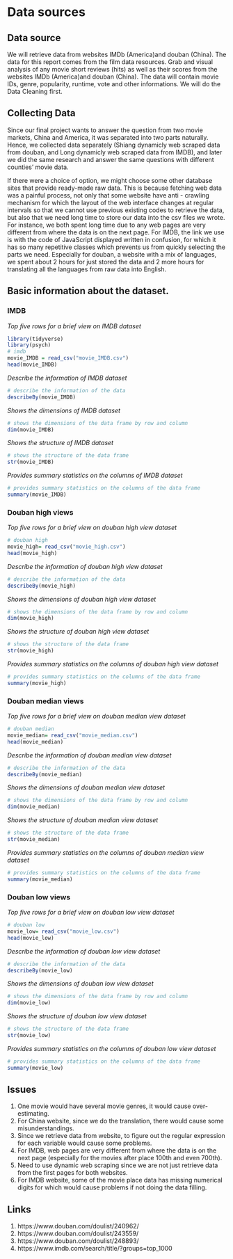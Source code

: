 # Data sources

## Data source
We will retrieve data from websites IMDb (America)and douban (China). The data for this report comes from the film data resources.
Grab and visual analysis of any movie short reviews (hits) as well as their scores from the websites IMDb (America)and douban (China). The data will contain movie IDs, genre, popularity, runtime, vote and other informations. We will do the Data Cleaning first.

## Collecting Data
Since our final project wants to answer the question from two movie markets, China and America, it was separated into two parts naturally. Hence, we collected data separately (Shiang dynamicly web scraped data from douban, and Long dynamicly web scraped data from IMDB), and later we did the same research and answer the same questions with different counties' movie data. 

If there were a choice of option, we might choose some other database sites that provide ready-made raw data. This is because fetching web data was a painful process, not only that some website have anti - crawling mechanism for which the layout of the web interface changes at regular intervals so that we cannot use previous existing codes to retrieve the data, but also that we need long time to store our data into the csv files we wrote.  For instance, we both spent long time due to any web pages are very different from where the data is on the next page. For IMDB, the link we use is with the code of JavaScript displayed written in confusion, for which it has so many repetitive classes which prevents us from quickly selecting the parts we need. Especially for douban, a website with a mix of languages, we spent about 2 hours for just stored the data and 2 more hours for translating all the languages from raw data into English.



## Basic information about the dataset.

### IMDB
*Top five rows for a brief view on IMDB dataset*
```r
library(tidyverse)
library(psych)   
# imdb
movie_IMDB = read_csv("movie_IMDB.csv")
head(movie_IMDB)
```
*Describe the information of IMDB dataset*
```r
# describe the information of the data
describeBy(movie_IMDB)
```
*Shows the dimensions of IMDB dataset*
```r
# shows the dimensions of the data frame by row and column
dim(movie_IMDB)
```
*Shows the structure of IMDB dataset*
```r
# shows the structure of the data frame
str(movie_IMDB)
```
*Provides summary statistics on the columns of IMDB dataset*
```r
# provides summary statistics on the columns of the data frame
summary(movie_IMDB)
```

### Douban high views
*Top five rows for a brief view on douban high view dataset*
```r
# douban high
movie_high= read_csv("movie_high.csv")
head(movie_high)
```
*Describe the information of douban high view dataset*
```r
# describe the information of the data
describeBy(movie_high)
```
*Shows the dimensions of douban high view dataset*
```r
# shows the dimensions of the data frame by row and column
dim(movie_high)
```
*Shows the structure of douban high view dataset*
```r
# shows the structure of the data frame
str(movie_high)
```
*Provides summary statistics on the columns of douban high view dataset*
```r
# provides summary statistics on the columns of the data frame
summary(movie_high)
```

### Douban median views
*Top five rows for a brief view on douban median view dataset*
```r
# douban median
movie_median= read_csv("movie_median.csv")
head(movie_median)
```
*Describe the information of douban median view dataset*
```r
# describe the information of the data
describeBy(movie_median)
```
*Shows the dimensions of douban median view dataset*
```r
# shows the dimensions of the data frame by row and column
dim(movie_median)
```
*Shows the structure of douban median view dataset*
```r
# shows the structure of the data frame
str(movie_median)
```
*Provides summary statistics on the columns of douban median view dataset*
```r
# provides summary statistics on the columns of the data frame
summary(movie_median)
```

### Douban low views
*Top five rows for a brief view on douban low view dataset*
```r
# douban low
movie_low= read_csv("movie_low.csv")
head(movie_low)
```
*Describe the information of douban low view dataset*
```r
# describe the information of the data
describeBy(movie_low)
```
*Shows the dimensions of douban low view dataset*
```r
# shows the dimensions of the data frame by row and column
dim(movie_low)
```
*Shows the structure of douban low view dataset*
```r
# shows the structure of the data frame
str(movie_low)
```
*Provides summary statistics on the columns of douban low view dataset*
```r
# provides summary statistics on the columns of the data frame
summary(movie_low)
```

## Issues 
1. One movie would have several movie genres, it would cause over-estimating. \
2. For China website, since we do the translation, there would cause some misunderstandings. \
3. Since we retrieve data from website, to figure out the regular expression for each variable would cause some problems. \
4. For IMDB, web pages are very different from where the data is on the next page (especially for the movies after place 100th and even 700th). \
5. Need to use dynamic web scraping since we are not just retrieve data from the first pages for both websites. \
6. For IMDB website, some of the movie place data has missing numerical digits for which would cause problems if not doing the data filling. \



## Links
1. https://www.douban.com/doulist/240962/
2. https://www.douban.com/doulist/243559/
3. https://www.douban.com/doulist/248893/
4. https://www.imdb.com/search/title/?groups=top_1000